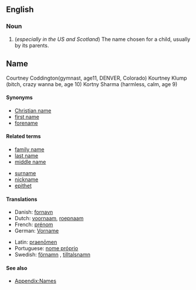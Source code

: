 ==English==
===Noun===
{{en-noun|sg=[[given]] [[name]]}}

#(''especially in the US and Scotland'') The name chosen for a child, usually by its parents.

==Name==

Courtney Coddington(gymnast, age11, DENVER, Colorado)
Kourtney Klump (bitch, crazy wanna be, age 10)
Kortny Sharma (harmless, calm, age 9)
====Synonyms====
*[[Christian name]]
*[[first name]]
*[[forename]]

====Related terms====
{{top2}}
*[[family name]]
*[[last name]]
*[[middle name]]
{{mid2}}
*[[surname]]
*[[nickname]]
*[[epithet]]
{{bottom}}

====Translations====
{{trans-top|name chosen for a child by its parents}}
*Danish: [[fornavn]]
*Dutch: [[voornaam]], [[roepnaam]]
*French: [[prénom]] {{m}}
*German: [[Vorname]] {{m}}
{{trans-mid}}
*Latin: [[praenomen|praenōmen]] {{n}}
*Portuguese: [[nome próprio]] {{m}}
*Swedish: [[förnamn]] {{n}}, [[tilltalsnamn]] {{n}}
{{trans-bottom}}

====See also====
* [[Appendix:Names]]